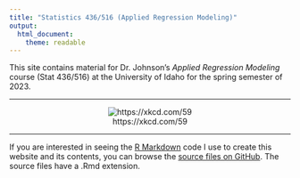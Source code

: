 ```yaml
---
title: "Statistics 436/516 (Applied Regression Modeling)"
output: 
  html_document: 
    theme: readable
---
```

  
This site contains material for Dr. Johnson's *Applied Regression Modeling* course (Stat 436/516) at the University of Idaho for the spring semester of 2023.

***

<center>

![https://xkcd.com/59](http://imgs.xkcd.com/comics/graduation.jpg)

</center>

***

If you are interested in seeing the [R Markdown](https://rmarkdown.rstudio.com) code I use to create this website and its contents, you can browse the [source files on GitHub](https://github.com/trobinj/stat516/tree/gh-pages). The source files have a .Rmd extension.

